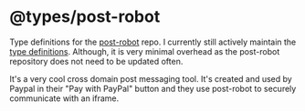 # @types/post-robot

Type definitions for the [post-robot](https://github.com/krakenjs/post-robot) repo. I currently still actively maintain
the [type definitions](https://www.npmjs.com/package/@types/post-robot). Although, it is very minimal overhead as the 
post-robot repository does not need to be updated often.

It's a very cool cross domain post messaging tool. It's created and used by Paypal in their "Pay with PayPal" button 
and they use post-robot to securely communicate with an iframe.
